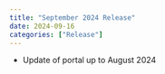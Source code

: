 ```yaml
---
title: "September 2024 Release"
date: 2024-09-16
categories: ["Release"]
---
```


<script src="/rmarkdown-libs/header-attrs/header-attrs.js"></script>


<ul>
<li>Update of portal up to August 2024</li>
</ul>
